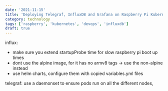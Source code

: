 ```yaml
---
date: '2021-11-15'
title: 'Deploying Telegraf, InfluxDB and Grafana on Raspberry Pi Kubernetes cluster'
category: technology
tags: ['raspberry', 'kubernetes', 'devops', 'influxdb']
draft: true
---
```


influx:

-   make sure you extend startupProbe time for slow raspberry pi boot up times
-   dont use the alpine image, for it has no armv8 tags -> use the non-alpine instead
-   use helm charts, configure them with copied variables.yml files

telegraf:
use a daemonset to ensure pods run on all the different nodes,
